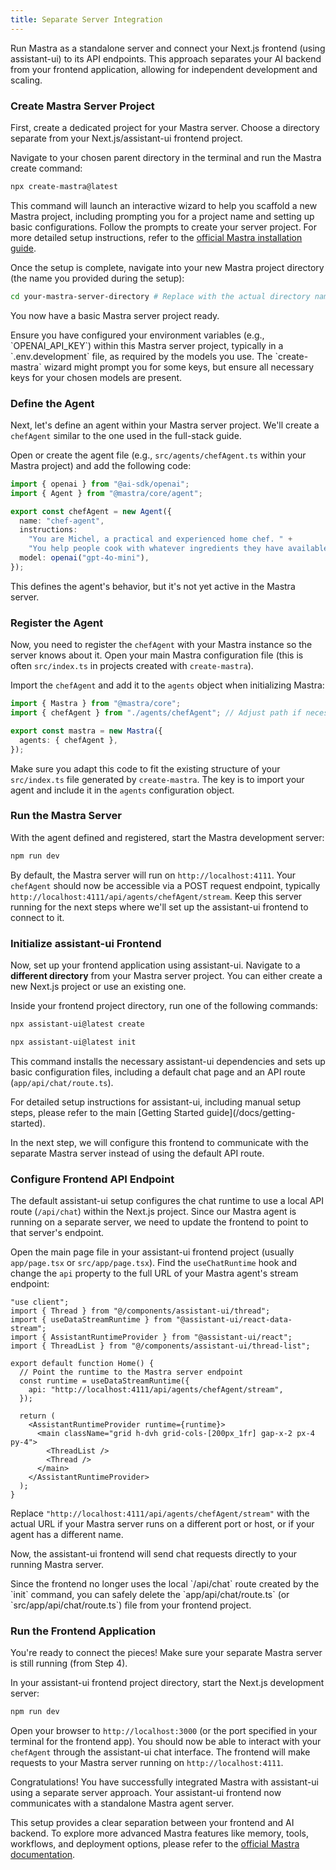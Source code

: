 ```yaml
---
title: Separate Server Integration
---
```



Run Mastra as a standalone server and connect your Next.js frontend (using assistant-ui) to its API endpoints. This approach separates your AI backend from your frontend application, allowing for independent development and scaling.

<Steps>

<Step>

### Create Mastra Server Project

First, create a dedicated project for your Mastra server. Choose a directory separate from your Next.js/assistant-ui frontend project.

Navigate to your chosen parent directory in the terminal and run the Mastra create command:

```bash
npx create-mastra@latest
```

This command will launch an interactive wizard to help you scaffold a new Mastra project, including prompting you for a project name and setting up basic configurations. Follow the prompts to create your server project. For more detailed setup instructions, refer to the [official Mastra installation guide](https://mastra.ai/docs/getting-started/installation).

Once the setup is complete, navigate into your new Mastra project directory (the name you provided during the setup):

```bash
cd your-mastra-server-directory # Replace with the actual directory name
```

You now have a basic Mastra server project ready.

<Callout title="API Keys">
  Ensure you have configured your environment variables (e.g., `OPENAI_API_KEY`)
  within this Mastra server project, typically in a `.env.development` file, as
  required by the models you use. The `create-mastra` wizard might prompt you
  for some keys, but ensure all necessary keys for your chosen models are
  present.
</Callout>

</Step>

<Step>

### Define the Agent

Next, let's define an agent within your Mastra server project. We'll create a `chefAgent` similar to the one used in the full-stack guide.

Open or create the agent file (e.g., `src/agents/chefAgent.ts` within your Mastra project) and add the following code:

```typescript title="src/agents/chefAgent.ts"
import { openai } from "@ai-sdk/openai";
import { Agent } from "@mastra/core/agent";

export const chefAgent = new Agent({
  name: "chef-agent",
  instructions:
    "You are Michel, a practical and experienced home chef. " +
    "You help people cook with whatever ingredients they have available.",
  model: openai("gpt-4o-mini"),
});
```

This defines the agent's behavior, but it's not yet active in the Mastra server.

</Step>

<Step>

### Register the Agent

Now, you need to register the `chefAgent` with your Mastra instance so the server knows about it. Open your main Mastra configuration file (this is often `src/index.ts` in projects created with `create-mastra`).

Import the `chefAgent` and add it to the `agents` object when initializing Mastra:

```typescript title="src/index.ts"
import { Mastra } from "@mastra/core";
import { chefAgent } from "./agents/chefAgent"; // Adjust path if necessary

export const mastra = new Mastra({
  agents: { chefAgent },
});
```

Make sure you adapt this code to fit the existing structure of your `src/index.ts` file generated by `create-mastra`. The key is to import your agent and include it in the `agents` configuration object.

</Step>

<Step>

### Run the Mastra Server

With the agent defined and registered, start the Mastra development server:

```bash npm2yarn
npm run dev
```

By default, the Mastra server will run on `http://localhost:4111`. Your `chefAgent` should now be accessible via a POST request endpoint, typically `http://localhost:4111/api/agents/chefAgent/stream`. Keep this server running for the next steps where we'll set up the assistant-ui frontend to connect to it.

</Step>

<Step>

### Initialize assistant-ui Frontend

Now, set up your frontend application using assistant-ui. Navigate to a **different directory** from your Mastra server project. You can either create a new Next.js project or use an existing one.

Inside your frontend project directory, run one of the following commands:

```sh title="New Project"
npx assistant-ui@latest create
```

```sh title="Existing Project"
npx assistant-ui@latest init
```

This command installs the necessary assistant-ui dependencies and sets up basic configuration files, including a default chat page and an API route (`app/api/chat/route.ts`).

<Callout title="Need Help?">
  For detailed setup instructions for assistant-ui, including manual setup
  steps, please refer to the main [Getting Started
  guide](/docs/getting-started).
</Callout>

In the next step, we will configure this frontend to communicate with the separate Mastra server instead of using the default API route.

</Step>

<Step>

### Configure Frontend API Endpoint

The default assistant-ui setup configures the chat runtime to use a local API route (`/api/chat`) within the Next.js project. Since our Mastra agent is running on a separate server, we need to update the frontend to point to that server's endpoint.

Open the main page file in your assistant-ui frontend project (usually `app/page.tsx` or `src/app/page.tsx`). Find the `useChatRuntime` hook and change the `api` property to the full URL of your Mastra agent's stream endpoint:

```tsx {10} title="app/page.tsx"
"use client";
import { Thread } from "@/components/assistant-ui/thread";
import { useDataStreamRuntime } from "@assistant-ui/react-data-stream";
import { AssistantRuntimeProvider } from "@assistant-ui/react";
import { ThreadList } from "@/components/assistant-ui/thread-list";

export default function Home() {
  // Point the runtime to the Mastra server endpoint
  const runtime = useDataStreamRuntime({
    api: "http://localhost:4111/api/agents/chefAgent/stream",
  });

  return (
    <AssistantRuntimeProvider runtime={runtime}>
      <main className="grid h-dvh grid-cols-[200px_1fr] gap-x-2 px-4 py-4">
        <ThreadList />
        <Thread />
      </main>
    </AssistantRuntimeProvider>
  );
}
```

Replace `"http://localhost:4111/api/agents/chefAgent/stream"` with the actual URL if your Mastra server runs on a different port or host, or if your agent has a different name.

Now, the assistant-ui frontend will send chat requests directly to your running Mastra server.

<Callout title="Delete Default API Route">
  Since the frontend no longer uses the local `/api/chat` route created by the
  `init` command, you can safely delete the `app/api/chat/route.ts` (or
  `src/app/api/chat/route.ts`) file from your frontend project.
</Callout>

</Step>

<Step>

### Run the Frontend Application

You're ready to connect the pieces! Make sure your separate Mastra server is still running (from Step 4).

In your assistant-ui frontend project directory, start the Next.js development server:

```bash npm2yarn
npm run dev
```

Open your browser to `http://localhost:3000` (or the port specified in your terminal for the frontend app). You should now be able to interact with your `chefAgent` through the assistant-ui chat interface. The frontend will make requests to your Mastra server running on `http://localhost:4111`.

</Step>

</Steps>

Congratulations! You have successfully integrated Mastra with assistant-ui using a separate server approach. Your assistant-ui frontend now communicates with a standalone Mastra agent server.

This setup provides a clear separation between your frontend and AI backend. To explore more advanced Mastra features like memory, tools, workflows, and deployment options, please refer to the [official Mastra documentation](https://mastra.ai/docs).
